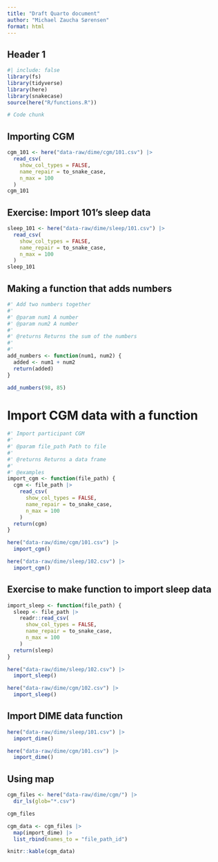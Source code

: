 ```yaml
---
title: "Draft Quarto document"
author: "Michael Zaucha Sørensen"
format: html
---
```


## Header 1

```r
#| include: false
library(fs)
library(tidyverse)
library(here)
library(snakecase)
source(here("R/functions.R"))
```

```r
# Code chunk
```

## Importing CGM
```r
cgm_101 <- here("data-raw/dime/cgm/101.csv") |>
  read_csv(
    show_col_types = FALSE,
    name_repair = to_snake_case,
    n_max = 100
  )
cgm_101
```

## Exercise: Import 101's sleep data
```r
sleep_101 <- here("data-raw/dime/sleep/101.csv") |>
  read_csv(
    show_col_types = FALSE,
    name_repair = to_snake_case,
    n_max = 100
  )
sleep_101
```

## Making a function that adds numbers

```r
#' Add two numbers together
#'
#' @param num1 A number
#' @param num2 A number
#'
#' @returns Returns the sum of the numbers
#'
#'
add_numbers <- function(num1, num2) {
  added <- num1 + num2
  return(added)
}

add_numbers(98, 85)
```

# Import CGM data with a function
```r
#' Import participant CGM
#'
#' @param file_path Path to file
#'
#' @returns Returns a data frame
#'
#' @examples
import_cgm <- function(file_path) {
  cgm <- file_path |>
    read_csv(
      show_col_types = FALSE,
      name_repair = to_snake_case,
      n_max = 100
    )
  return(cgm)
}

here("data-raw/dime/cgm/101.csv") |>
  import_cgm()

here("data-raw/dime/sleep/102.csv") |>
  import_cgm()
```

## Exercise to make function to import sleep data

```r
import_sleep <- function(file_path) {
  sleep <- file_path |>
    readr::read_csv(
      show_col_types = FALSE,
      name_repair = to_snake_case,
      n_max = 100
    )
  return(sleep)
}

here("data-raw/dime/sleep/102.csv") |>
  import_sleep()

here("data-raw/dime/cgm/102.csv") |>
  import_sleep()
```

## Import DIME data function

```r
here("data-raw/dime/sleep/101.csv") |>
  import_dime()

here("data-raw/dime/cgm/101.csv") |>
  import_dime()
```

## Using map

```r
cgm_files <- here("data-raw/dime/cgm/") |> 
  dir_ls(glob="*.csv")

cgm_files

cgm_data <- cgm_files |> 
  map(import_dime) |> 
  list_rbind(names_to = "file_path_id")

knitr::kable(cgm_data)
```

